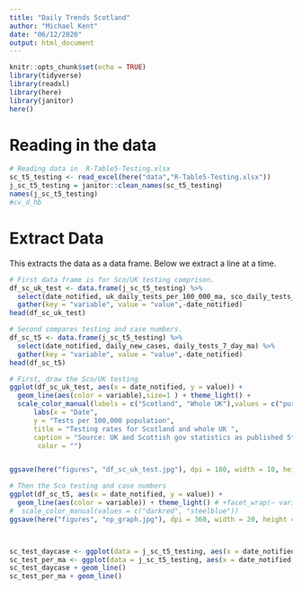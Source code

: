 ```yaml
---
title: "Daily Trends Scotland"
author: "Michael Kent"
date: "06/12/2020"
output: html_document
---
```


```r
knitr::opts_chunk$set(echo = TRUE)
library(tidyverse)
library(readxl)
library(here)
library(janitor)
here()
```

# Reading in the data

```r
# Reading data in  R-Table5-Testing.xlsx
sc_t5_testing <- read_excel(here("data","R-Table5-Testing.xlsx"))
j_sc_t5_testing = janitor::clean_names(sc_t5_testing)
names(j_sc_t5_testing)
#cv_d_hb

```
# Extract Data
This extracts the data as a data frame.  Below we extract a line at a time.
```r
# First data frame is for Sco/UK testing comprison.
df_sc_uk_test <- data.frame(j_sc_t5_testing) %>%
  select(date_notified, uk_daily_tests_per_100_000_ma, sco_daily_tests_per_100_000_ma) %>%
  gather(key = "variable", value = "value",-date_notified)
head(df_sc_uk_test)

# Second compares testing and case numbers.
df_sc_t5 <- data.frame(j_sc_t5_testing) %>%
  select(date_notified, daily_new_cases, daily_tests_7_day_ma) %>%
  gather(key = "variable", value = "value",-date_notified)
head(df_sc_t5)

```
```r
# First, draw the Sco/UK testing
ggplot(df_sc_uk_test, aes(x = date_notified, y = value)) + 
  geom_line(aes(color = variable),size=1 ) + theme_light() + 
  scale_color_manual(labels = c("Scotland", "Whole UK"),values = c("purple3", "steelblue3")  )+  
      labs(x = "Date", 
      y = "Tests per 100,000 population", 
      title = "Testing rates for Scotland and whole UK ",
      caption = "Source: UK and Scottish gov statistics as published 5th December 2020",
       color = "") 


ggsave(here("figures", "df_sc_uk_test.jpg"), dpi = 180, width = 10, height = 6)

# Then the Sco testing and case numbers
ggplot(df_sc_t5, aes(x = date_notified, y = value)) + 
  geom_line(aes(color = variable)) + theme_light() # +facet_wrap(~ variable)
#  scale_color_manual(values = c("darkred", "steelblue"))
ggsave(here("figures", "np_graph.jpg"), dpi = 360, width = 20, height = 20)




```



```r
sc_test_daycase <- ggplot(data = j_sc_t5_testing, aes(x = date_notified, y = daily_new_cases))
sc_test_per_ma <- ggplot(data = j_sc_t5_testing, aes(x = date_notified, y =  daily_tests_per_100_000_ma ))
sc_test_daycase + geom_line()
sc_test_per_ma + geom_line()
```  
  
  
  